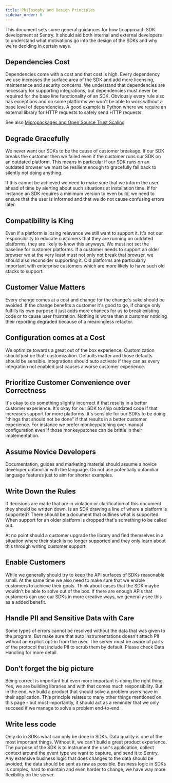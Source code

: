 ```yaml
---
title: Philosophy and Design Principles
sidebar_order: 0
---
```


This document sets some general guidances for how to approach SDK development at Sentry. It should aid both internal and external developers to understand what motivations go into the design of the SDKs and why we're deciding in certain ways.

## Dependencies Cost

Dependencies come with a cost and that cost is high. Every dependency we use increases the surface area of the SDK and add more licensing, maintenance and security concerns. We understand that dependencies are necessary for supporting integrations, but dependencies must never be required for the base line functionality of an SDK. Obviously every rule also has exceptions and on some platforms we won't be able to work without a base level of dependencies. A good example is Python where we require an external library for HTTP requests to safely send HTTP requests.

See also [Micropackages and Open Source Trust Scaling](http://lucumr.pocoo.org/2016/3/24/open-source-trust-scaling/)

## Degrade Gracefully

We never want our SDKs to be the cause of customer breakage. If our SDK breaks the customer then we failed even if the customer runs our SDK on an outdated platform. This means in particular if our SDK runs on an outdated browser we must be resilient enough to gracefully fall back to silently not doing anything.

If this cannot be achieved we need to make sure that we inform the user ahead of time by alerting about such situations at installation time. If for instance an SDK requires a minimum version to even build, we need to ensure that the user is informed and that we do not cause confusing errors later.

## Compatibility is King

Even if a platform is losing relevance we still want to support it. It's not our responsibility to educate customers that they are running on outdated platforms, they are likely to know this anyways. We must not set the baseline for customer platforms. If a customer needs to support an older browser we at the very least must not only not break that browser, we should also reconsider supporting it. Old platforms are particularly important with enterprise customers which are more likely to have such old stacks to support.

## Customer Value Matters

Every change comes at a cost and change for the change's sake should be avoided. If the change benefits a customer it's good to go, if change only fulfills its own purpose it just adds more chances for us to break existing code or to cause user frustration. Nothing is worse than a customer noticing their reporting degraded because of a meaningless refactor.

## Configuration comes at a Cost

We optimize towards a great out of the box experience. Customization should just be that: customization. Defaults matter and those defaults should be sensible. Integrations should auto activate if they can as every integration not enabled just causes a worse customer experience.

## Prioritize Customer Convenience over Correctness

It's okay to do something slightly incorrect if that results in a better customer experience. It's okay for our SDK to ship outdated code if that increases support for more platforms. It's sensible for our SDKs to be doing "things that should not be done" if that results in a better customer experience. For instance we prefer monkeypatching over manual configuration even if those monkeypatches can be brittle in their implementation.

## Assume Novice Developers

Documentation, guides and marketing material should assume a novice developer unfamiliar with the language. Do not use potentially unfamiliar language features just to aim for shorter examples.

## Write Down the Rules

If decisions are made that are in violation or clarification of this document they should be written down. Is an SDK drawing a line of where a platform is supported? There should be a document that outlines what is supported. When support for an older platform is dropped that's something to be called out.

At no point should a customer upgrade the library and find themselves in a situation where their stack is no longer supported and they only learn about this through writing customer support.

## Enable Customers

While we generally should try to keep the API surfaces of SDKs reasonable small. At the same time we also need to make sure that we enable customers to achieve their goals. Think about cases that the SDK maybe wouldn't be able to solve out of the box. If there are enough APIs that customers can use our SDKs in more creative ways, we generally see this as a added benefit.

## Handle PII and Sensitive Data with Care

Some types of errors cannot be resolved without the data that was given to the program. 
But make sure that auto instrumentations doesn't attach PII without an explicit opt-in from the user.
The server must be aware of parts of the protocol that include PII to scrub them by default.
Please check <Link to="/sdk/data-handling">Data Handling</Link> for more detail.

## Don’t forget the big picture

Being correct is important but even more important is doing the right thing. Yes, we are building libraries and with that comes much responsibility. But in the end, we build a product that should solve a problem users have in their application. This principle relates to many other things mentioned on this page - but most importantly, it should act as a reminder that we only succeed if we manage to solve a problem end-to-end.

## Write less code

Only do in SDKs what can only be done in SDKs. Data quality is one of the most important things. Without it, we can't build a great product experience. The purpose of the SDK is to instrument the user's application, collect context around the event type we want to capture, and send it to Sentry. Any extensive business logic that does changes to the data should be avoided; the data should be sent as raw as possible. Business logic in SDKs is complex, hard to maintain and even harder to change, we have way more flexibility on the server. 
